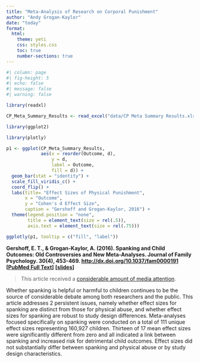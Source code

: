 ```yaml
---
title: "Meta-Analysis of Research on Corporal Punishment"
author: "Andy Grogan-Kaylor" 
date: "today"
format: 
  html:
    theme: yeti
    css: styles.css
    toc: true
    number-sections: true
---
```


```r
#| column: page
#| fig-height: 5
#| echo: false
#| message: false
#| warning: false

library(readxl)

CP_Meta_Summary_Results <- read_excel("data/CP Meta Summary Results.xlsx")

library(ggplot2)

library(plotly)

p1 <- ggplot(CP_Meta_Summary_Results,
             aes(x = reorder(Outcome, d),
                 y = d,
                 label = Outcome,
                 fill = d)) + 
  geom_bar(stat = "identity") +
  scale_fill_viridis_c() +
  coord_flip() +
  labs(title= "Effect Sizes of Physical Punishment",
       x = "Outcome",
       y = "Cohen's d Effect Size",
       caption = "Gershoff and Grogan-Kaylor, 2016") +
  theme(legend.position = "none",
        title = element_text(size = rel(.5)),
        axis.text = element_text(size = rel(.75)))

ggplotly(p1, tooltip = c("fill", "label"))

```

**Gershoff, E. T., & Grogan-Kaylor, A. (2016). Spanking and Child Outcomes: Old Controversies and New Meta-Analyses. Journal of Family Psychology. 30(4), 453-469. [http://dx.doi.org/10.1037/fam0000191](http://dx.doi.org/10.1037/fam0000191) [[PubMed Full Text](https://www.ncbi.nlm.nih.gov/pmc/articles/PMC7992110/)]** **[[slides](https://agrogan1.github.io/research/cpmeta-slides/cpmeta-slides.html)]**

> This article received a [considerable amount of media attention](media-mentions-CP-meta.html).

Whether spanking is helpful or harmful to children continues to be the source of considerable debate among both researchers and the public. This article addresses 2 persistent issues, namely whether effect sizes for spanking are distinct from those for physical abuse, and whether effect sizes for spanking are robust to study design differences. Meta-analyses focused specifically on spanking were conducted on a total of 111 unique effect sizes representing 160,927 children. Thirteen of 17 mean effect sizes were significantly different from zero and all indicated a link between spanking and increased risk for detrimental child outcomes. Effect sizes did not substantially differ between spanking and physical abuse or by study design characteristics.
